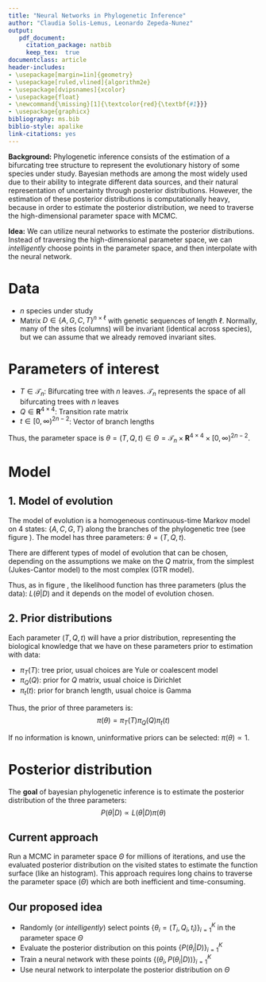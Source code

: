 ```yaml
--- 
title: "Neural Networks in Phylogenetic Inference"
author: "Claudia Solis-Lemus, Leonardo Zepeda-Nunez"
output: 
   pdf_document:
     citation_package: natbib
     keep_tex:  true
documentclass: article
header-includes:
- \usepackage[margin=1in]{geometry}
- \usepackage[ruled,vlined]{algorithm2e}
- \usepackage[dvipsnames]{xcolor}
- \usepackage{float}
- \newcommand{\missing}[1]{\textcolor{red}{\textbf{#1}}}
- \usepackage{graphicx}
bibliography: ms.bib
biblio-style: apalike
link-citations: yes
---
```



**Background:** Phylogenetic inference consists of the estimation of a bifurcating tree structure to represent the evolutionary history of some species under study. Bayesian methods are among the most widely used due to their ability to integrate different data sources, and their natural representation of uncertainty through posterior distributions. However, the estimation of these posterior distributions is computationally heavy, because in order to estimate the posterior distribution, we need to traverse the high-dimensional parameter space with MCMC.


**Idea:** We can utilize neural networks to estimate the posterior distributions. Instead of traversing the high-dimensional parameter space, we can _intelligently_ choose points in the parameter space, and then interpolate with the neural network.


# Data

- $n$ species under study
- Matrix $D \in \{A,G,C,T\}^{n \times \ell}$ with genetic sequences of length $\ell$. Normally, many of the sites (columns) will be invariant (identical across species), but we can assume that we already removed invariant sites.

# Parameters of interest
- $T \in \mathcal{T}_n$: Bifurcating tree with $n$ leaves. $\mathcal{T}_n$ represents the space of all bifurcating trees with $n$ leaves
- $Q \in \mathbf{R}^{4 \times 4}$: Transition rate matrix 
- $t \in [0,\infty)^{2n-2}$: Vector of branch lengths

Thus, the parameter space is $\theta = (T,Q,t) \in \Theta = \mathcal{T}_n \times \mathbf{R}^{4 \times 4} \times [0,\infty)^{2n-2}$.


# Model

## 1. Model of evolution 
The model of evolution is a homogeneous continuous-time Markov model on 4 states: $\{A,C,G,T\}$ along the branches of the phylogenetic tree (see figure \ref{phylo-inf}). The model has three parameters: $\theta = (T,Q,t)$.


\begin{figure}[ht]
\centering
\includegraphics[width=0.5\textwidth]{figures/phylo-inference.pdf}
\caption{Phylogenetic likelihood depends on a continuous-time Markov model with 4 states, and 3 parameters: tree, $Q$ matrix and $t$ vector of branch lenghts}
\label{phylo-inf}
\end{figure}

There are different types of model of evolution that can be chosen, depending on the assumptions we make on the $Q$ matrix, from the simplest (Jukes-Cantor model) to the most complex (GTR model).

Thus, as in figure \ref{phylo-inf}, the likelihood function has three parameters (plus the data): $L(\theta|D)$ and it depends on the model of evolution chosen.

## 2. Prior distributions

Each parameter $(T,Q,t)$ will have a prior distribution, representing the biological knowledge that we have on these parameters prior to estimation with data: 

- $\pi_T(T)$: tree prior, usual choices are Yule or coalescent model
- $\pi_Q(Q)$: prior for $Q$ matrix, usual choice is Dirichlet
- $\pi_t(t)$: prior for branch length, usual choice is Gamma

Thus, the prior of three parameters is:
$$
\pi(\theta) = \pi_T(T) \pi_Q(Q) \pi_t(t)
$$

If no information is known, uninformative priors can be selected: $\pi(\theta) \propto 1$.

# Posterior distribution

The **goal** of bayesian phylogenetic inference is to estimate the posterior distribution of the three parameters:
$$
P(\theta | D) \propto L(\theta|D) \pi(\theta)
$$

## Current approach
Run a MCMC in parameter space $\Theta$ for millions of iterations, and use the evaluated posterior distribution on the visited states to estimate the function surface (like an histogram).
This approach requires long chains to traverse the parameter space ($\Theta$) which are both inefficient and time-consuming.

## Our proposed idea
- Randomly (or _intelligently_) select points $\{\theta_i = (T_i,Q_i,t_i)\}_{i=1}^K$ in the parameter space $\Theta$
- Evaluate the posterior distribution on this points $\{P(\theta_i|D)\}_{i=1}^K$
- Train a neural network with these points $\{(\theta_i, P(\theta_i|D))\}_{i=1}^K$
- Use neural network to interpolate the posterior distribution on $\Theta$
